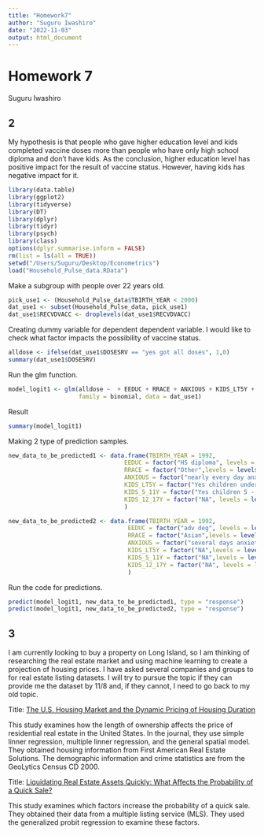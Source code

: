 ```yaml
---
title: "Homework7"
author: "Suguru Iwashiro"
date: "2022-11-03"
output: html_document
---
```


# Homework 7
Suguru Iwashiro

## 2

My hypothesis is that people who gave higher education level and kids completed vaccine doses more than people who have only high school diploma and don't have kids. As the conclusion, higher education level has positive impact for the result of vaccine status. However, having kids has negative impact for it. 

```r
library(data.table)
library(ggplot2)
library(tidyverse)
library(DT)
library(dplyr)
library(tidyr)
library(psych)
library(class)
options(dplyr.summarise.inform = FALSE)
rm(list = ls(all = TRUE))
setwd("/Users/Suguru/Desktop/Econometrics")
load("Household_Pulse_data.RData")
```

Make a subgroup with people over 22 years old.

```r
pick_use1 <- (Household_Pulse_data$TBIRTH_YEAR < 2000) 
dat_use1 <- subset(Household_Pulse_data, pick_use1)
dat_use1$RECVDVACC <- droplevels(dat_use1$RECVDVACC) 
```

Creating dummy variable for dependent dependent variable. I would like to check what factor impacts the possibility of vaccine status. 

```r
alldose <- ifelse(dat_use1$DOSESRV == "yes got all doses", 1,0)
summary(dat_use1$DOSESRV)
```

Run the glm function.

```r
model_logit1 <- glm(alldose ~  + EEDUC + RRACE + ANXIOUS + KIDS_LT5Y + KIDS_5_11Y + KIDS_12_17Y,
                    family = binomial, data = dat_use1)
```

Result

```r
summary(model_logit1)
```

Making 2 type of prediction samples.

```r
new_data_to_be_predicted1 <- data.frame(TBIRTH_YEAR = 1992,
                                 EEDUC = factor("HS diploma", levels = levels(dat_use1$EEDUC)),
                                 RRACE = factor("Other",levels = levels(dat_use1$RRACE)),
                                 ANXIOUS = factor("nearly every day anxiety",levels = levels(dat_use1$ANXIOUS)),
                                 KIDS_LT5Y = factor("Yes children under 5 in HH",levels = levels(dat_use1$KIDS_LT5Y)),
                                 KIDS_5_11Y = factor("Yes children 5 - 11 in HH",levels = levels(dat_use1$KIDS_5_11Y)),
                                 KIDS_12_17Y = factor("NA", levels = levels(dat_use1$KIDS_12_17Y))
                                 )

new_data_to_be_predicted2 <- data.frame(TBIRTH_YEAR = 1992,
                                  EEDUC = factor("adv deg", levels = levels(dat_use1$EEDUC)),
                                  RRACE = factor("Asian",levels = levels(dat_use1$RRACE)),
                                  ANXIOUS = factor("several days anxiety over past 2 wks",levels = levels(dat_use1$ANXIOUS)),
                                  KIDS_LT5Y = factor("NA",levels = levels(dat_use1$KIDS_LT5Y)),
                                  KIDS_5_11Y = factor("NA",levels = levels(dat_use1$KIDS_5_11Y)),
                                  KIDS_12_17Y = factor("NA", levels = levels(dat_use1$KIDS_12_17Y))
                                  )
``` 

Run the code for predictions.
```r
predict(model_logit1, new_data_to_be_predicted1, type = "response")
predict(model_logit1, new_data_to_be_predicted2, type = "response")
``` 

## 3

I am currently looking to buy a property on Long Island, so I am thinking of researching the real estate market and using machine learning to create a projection of housing prices. I have asked several companies and groups to for real estate listing datasets. I will try to pursue the topic if they can provide me the dataset by 11/8 and, if they cannot, I need to go back to my old topic. 
 
Title: [The U.S. Housing Market and the Dynamic Pricing of Housing Duration](https://www-jstor-org.ccny-proxy1.libr.ccny.cuny.edu/stable/pdf/24861824.pdf?refreqid=excelsior%3A6c13cfd7fcc0ecf093a07b507c2f90f8&ab_segments=&origin=&acceptTC=1)

This study examines how the length of ownership affects the price of residential real estate in the United States. In the journal, they use simple linner regression, multiple linner regression, and the general spatial model. They obtained housing information from First American Real Estate Solutions. The demographic information and crime statistics are from the GeoLytics Census CD 2000.

Title: [Liquidating Real Estate Assets Quickly: What Affects the Probability of a Quick Sale?](https://www-jstor-org.ccny-proxy1.libr.ccny.cuny.edu/stable/pdf/24863108.pdf?refreqid=excelsior%3A4d6575378f727320de8d4affeaa44d81&ab_segments=0%2Fbasic_search_gsv2%2Fcontrol&origin=)

This study examines which factors increase the probability of a quick sale. They obtained their data from a multiple listing service (MLS). They used the generalized probit regression to examine these factors. 
